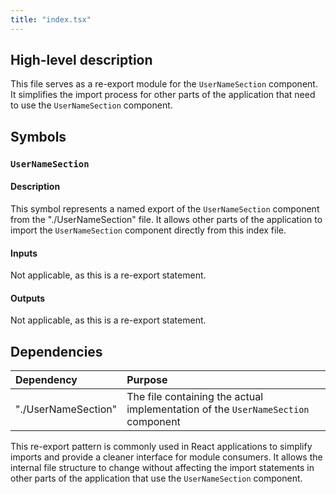 ```yaml
---
title: "index.tsx"
---
```


## High-level description
This file serves as a re-export module for the `UserNameSection` component. It simplifies the import process for other parts of the application that need to use the `UserNameSection` component.

## Symbols

### `UserNameSection`
#### Description
This symbol represents a named export of the `UserNameSection` component from the "./UserNameSection" file. It allows other parts of the application to import the `UserNameSection` component directly from this index file.

#### Inputs
Not applicable, as this is a re-export statement.

#### Outputs
Not applicable, as this is a re-export statement.

## Dependencies
| Dependency | Purpose |
|:-----------|:--------|
| "./UserNameSection" | The file containing the actual implementation of the `UserNameSection` component |

This re-export pattern is commonly used in React applications to simplify imports and provide a cleaner interface for module consumers. It allows the internal file structure to change without affecting the import statements in other parts of the application that use the `UserNameSection` component.